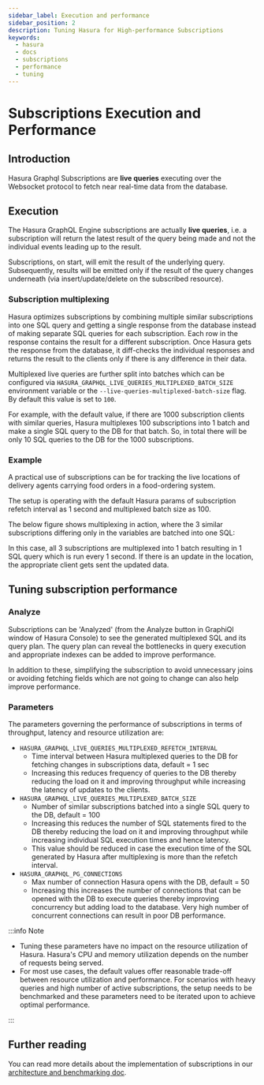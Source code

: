 ```yaml
---
sidebar_label: Execution and performance
sidebar_position: 2
description: Tuning Hasura for High-performance Subscriptions
keywords:
  - hasura
  - docs
  - subscriptions
  - performance
  - tuning
---
```



# Subscriptions Execution and Performance

## Introduction

Hasura Graphql Subscriptions are **live queries** executing over the Websocket protocol to fetch near real-time data
from the database.

## Execution

The Hasura GraphQL Engine subscriptions are actually **live queries**, i.e. a subscription will return the latest result
of the query being made and not the individual events leading up to the result.

Subscriptions, on start, will emit the result of the underlying query. Subsequently, results will be emitted only if the
result of the query changes underneath (via insert/update/delete on the subscribed resource).

### Subscription multiplexing

Hasura optimizes subscriptions by combining multiple similar subscriptions into one SQL query and getting a single
response from the database instead of making separate SQL queries for each subscription. Each row in the response
contains the result for a different subscription. Once Hasura gets the response from the database, it diff-checks the
individual responses and returns the result to the clients only if there is any difference in their data.

Multiplexed live queries are further split into batches which can be configured via
`HASURA_GRAPHQL_LIVE_QUERIES_MULTIPLEXED_BATCH_SIZE` environment variable or the `--live-queries-multiplexed-batch-size`
flag. By default this value is set to `100`.

For example, with the default value, if there are 1000 subscription clients with similar queries, Hasura multiplexes 100
subscriptions into 1 batch and make a single SQL query to the DB for that batch. So, in total there will be only 10 SQL
queries to the DB for the 1000 subscriptions.

### Example

A practical use of subscriptions can be for tracking the live locations of delivery agents carrying food orders in a
food-ordering system.

The setup is operating with the default Hasura params of subscription refetch interval as 1 second and multiplexed batch
size as 100.

The below figure shows multiplexing in action, where the 3 similar subscriptions differing only in the variables are
batched into one SQL:

<Thumbnail
  src="/img/databases/postgres/subscriptions/subscription-multiplexing.png"
  alt="Hasura subscription multiplexing AST"
  width="900px"
  className="no-shadow"
/>

In this case, all 3 subscriptions are multiplexed into 1 batch resulting in 1 SQL query which is run every 1 second. If
there is an update in the location, the appropriate client gets sent the updated data.

## Tuning subscription performance

### Analyze

Subscriptions can be 'Analyzed' (from the Analyze button in GraphiQl window of Hasura Console) to see the generated
multiplexed SQL and its query plan. The query plan can reveal the bottlenecks in query execution and appropriate indexes
can be added to improve performance.

In addition to these, simplifying the subscription to avoid unnecessary joins or avoiding fetching fields which are not
going to change can also help improve performance.

### Parameters

The parameters governing the performance of subscriptions in terms of throughput, latency and resource utilization are:

- `HASURA_GRAPHQL_LIVE_QUERIES_MULTIPLEXED_REFETCH_INTERVAL`
  - Time interval between Hasura multiplexed queries to the DB for fetching changes in subscriptions data, default = 1
    sec
  - Increasing this reduces frequency of queries to the DB thereby reducing the load on it and improving throughput
    while increasing the latency of updates to the clients.
- `HASURA_GRAPHQL_LIVE_QUERIES_MULTIPLEXED_BATCH_SIZE`
  - Number of similar subscriptions batched into a single SQL query to the DB, default = 100
  - Increasing this reduces the number of SQL statements fired to the DB thereby reducing the load on it and improving
    throughput while increasing individual SQL execution times and hence latency.
  - This value should be reduced in case the execution time of the SQL generated by Hasura after multiplexing is more
    than the refetch interval.
- `HASURA_GRAPHQL_PG_CONNECTIONS`
  - Max number of connection Hasura opens with the DB, default = 50
  - Increasing this increases the number of connections that can be opened with the DB to execute queries thereby
    improving concurrency but adding load to the database. Very high number of concurrent connections can result in poor
    DB performance.

:::info Note

- Tuning these parameters have no impact on the resource utilization of Hasura. Hasura's CPU and memory utilization
  depends on the number of requests being served.
- For most use cases, the default values offer reasonable trade-off between resource utilization and performance. For
  scenarios with heavy queries and high number of active subscriptions, the setup needs to be benchmarked and these
  parameters need to be iterated upon to achieve optimal performance.

:::

## Further reading

You can read more details about the implementation of subscriptions in our
[architecture and benchmarking doc](https://github.com/hasura/graphql-engine/blob/master/architecture/live-queries.md).
